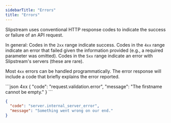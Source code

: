```yaml
---
sidebarTitle: "Errors"
title: "Errors"
---
```


Slipstream uses conventional HTTP response codes to indicate the success or failure of an API request. 

In general: Codes in the `2xx` range indicate success. Codes in the `4xx` range indicate an error that failed given the information provided (e.g., a required parameter was omitted). Codes in the `5xx` range indicate an error with Slipstream's servers (these are rare).

Most `4xx` errors can be handled programmatically. The error response will include a code that briefly explains the error reported.

<ResponseExample>
```json 4xx
{
  "code": "request.validation.error",
  "message": "The firstname cannot be empty."
}
```

```json 5xx
{
  "code": "server.internal_server_error",
  "message": "Something went wrong on our end."
}
```
</ResponseExample>
